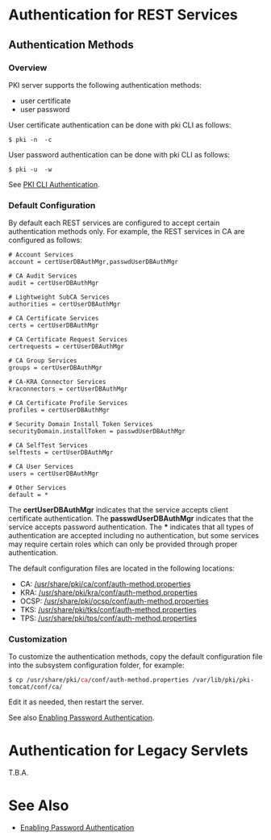 = Authentication for REST Services =

== Authentication Methods ==

=== Overview ===

PKI server supports the following authentication methods:

* user certificate
* user password

User certificate authentication can be done with pki CLI as follows:

 $ pki -n <user certificate nickname> -c <NSS database password> <command>

User password authentication can be done with pki CLI as follows:

 $ pki -u <username> -w <user password> <command>

See [https://github.com/dogtagpki/pki/wiki/PKI-CLI-Authentication PKI CLI Authentication].

=== Default Configuration ===

By default each REST services are configured to accept certain authentication methods only. For example, the REST services in CA are configured as follows:

<pre>
# Account Services
account = certUserDBAuthMgr,passwdUserDBAuthMgr

# CA Audit Services
audit = certUserDBAuthMgr

# Lightweight SubCA Services
authorities = certUserDBAuthMgr

# CA Certificate Services
certs = certUserDBAuthMgr

# CA Certificate Request Services
certrequests = certUserDBAuthMgr

# CA Group Services
groups = certUserDBAuthMgr

# CA-KRA Connector Services
kraconnectors = certUserDBAuthMgr

# CA Certificate Profile Services
profiles = certUserDBAuthMgr

# Security Domain Install Token Services
securityDomain.installToken = passwdUserDBAuthMgr

# CA SelfTest Services
selftests = certUserDBAuthMgr

# CA User Services
users = certUserDBAuthMgr

# Other Services
default = *
</pre>

The '''certUserDBAuthMgr''' indicates that the service accepts client certificate authentication. The '''passwdUserDBAuthMgr''' indicates that the service accepts password authentication. The '''*''' indicates that all types of authentication are accepted including no authentication, but some services may require certain roles which can only be provided through proper authentication.

The default configuration files are located in the following locations:

* CA: [https://github.com/dogtagpki/pki/blob/master/base/ca/shared/conf/auth-method.properties /usr/share/pki/ca/conf/auth-method.properties]
* KRA: [https://github.com/dogtagpki/pki/blob/master/base/kra/shared/conf/auth-method.properties /usr/share/pki/kra/conf/auth-method.properties]
* OCSP: [https://github.com/dogtagpki/pki/blob/master/base/ocsp/shared/conf/auth-method.properties /usr/share/pki/ocsp/conf/auth-method.properties]
* TKS: [https://github.com/dogtagpki/pki/blob/master/base/tks/shared/conf/auth-method.properties /usr/share/pki/tks/conf/auth-method.properties]
* TPS: [https://github.com/dogtagpki/pki/blob/master/base/tps/shared/conf/auth-method.properties /usr/share/pki/tps/conf/auth-method.properties]

=== Customization ===

To customize the authentication methods, copy the default configuration file into the subsystem configuration folder, for example:

 $ cp /usr/share/pki/<font color="red">ca</font>/conf/auth-method.properties /var/lib/pki/pki-tomcat/conf/ca/

Edit it as needed, then restart the server.

See also [[Enabling Password Authentication]].

= Authentication for Legacy Servlets =

T.B.A.

= See Also =

* [[Enabling Password Authentication]]